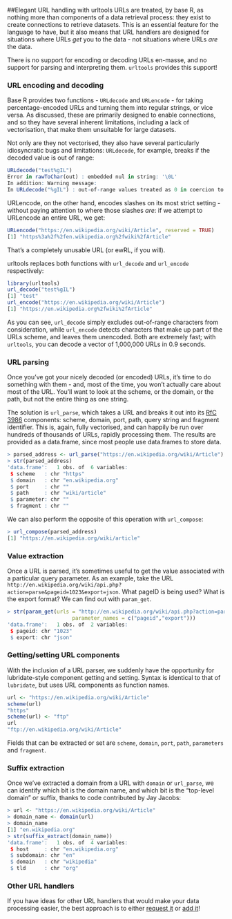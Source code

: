 <!--
%\VignetteEngine{knitr::knitr}
%\VignetteIndexEntry{urltools}
-->

##Elegant URL handling with urltools
URLs are treated, by base R, as nothing more than components of a data retrieval process: they exist
to create connections to retrieve datasets. This is an essential feature for the language to have,
but it also means that URL handlers are designed for situations where URLs *get* you to the data - 
not situations where URLs *are* the data.

There is no support for encoding or decoding URLs en-masse, and no support for parsing and
interpreting them. `urltools` provides this support!

### URL encoding and decoding

Base R provides two functions - <code>URLdecode</code> and <code>URLencode</code> - for taking percentage-encoded
URLs and turning them into regular strings, or vice versa. As discussed, these are primarily designed to
enable connections, and so they have several inherent limitations, including a lack of vectorisation, that
make them unsuitable for large datasets.

Not only are they not vectorised, they also have several particularly idiosyncratic bugs and limitations:
<code>URLdecode</code>, for example, breaks if the decoded value is out of range:

```r
URLdecode("test%gIL")
Error in rawToChar(out) : embedded nul in string: '\0L'
In addition: Warning message:
In URLdecode("%gIL") : out-of-range values treated as 0 in coercion to raw
```

URLencode, on the other hand, encodes slashes on its most strict setting - without
paying attention to where those slashes *are*: if we attempt to URLencode an entire URL, we get:

```r
URLencode("https://en.wikipedia.org/wiki/Article", reserved = TRUE)
[1] "https%3a%2f%2fen.wikipedia.org%2fwiki%2fArticle"
```
That's a completely unusable URL (or ewRL, if you will).

urltools replaces both functions with <code>url\_decode</code> and <code>url\_encode</code> respectively:
```r
library(urltools)
url_decode("test%gIL")
[1] "test"
url_encode("https://en.wikipedia.org/wiki/Article")
[1] "https://en.wikipedia.org%2fwiki%2fArticle"
```

As you can see, <code>url\_decode</code> simply excludes out-of-range characters from consideration, while <code>url\_encode</code> detects characters that make up part of the URLs scheme, and leaves them unencoded. Both are extremely fast; with `urltools`, you can
decode a vector of 1,000,000 URLs in 0.9 seconds.

### URL parsing

Once you've got your nicely decoded (or encoded) URLs, it's time to do something with them - and, most of the time,
you won't actually care about most of the URL. You'll want to look at the scheme, or the domain, or the path,
but not the entire thing as one string.

The solution is <code>url_parse</code>, which takes a URL and breaks it out into its [RfC 3986](http://www.ietf.org/rfc/rfc3986.txt) components: scheme, domain, port, path, query string and fragment identifier. This is,
again, fully vectorised, and can happily be run over hundreds of thousands of URLs, rapidly processing them. The
results are provided as a data.frame, since most people use data.frames to store data.

```r
> parsed_address <- url_parse("https://en.wikipedia.org/wiki/Article")
> str(parsed_address)
'data.frame':	1 obs. of  6 variables:
 $ scheme   : chr "https"
 $ domain   : chr "en.wikipedia.org"
 $ port     : chr ""
 $ path     : chr "wiki/article"
 $ parameter: chr ""
 $ fragment : chr ""                           
```

We can also perform the opposite of this operation with `url_compose`:
```r
> url_compose(parsed_address)
[1] "https://en.wikipedia.org/wiki/article"
```

### Value extraction
Once a URL is parsed, it's sometimes useful to get the value associated with a particular query parameter. As
an example, take the URL `http://en.wikipedia.org/wiki/api.php?action=parse&pageid=1023&export=json`. What
pageID is being used? What is the export format? We can find out with `param_get`.

```r
> str(param_get(urls = "http://en.wikipedia.org/wiki/api.php?action=parse&pageid=1023&export=json",
                     parameter_names = c("pageid","export")))
'data.frame':	1 obs. of  2 variables:
 $ pageid: chr "1023"
 $ export: chr "json"
```

### Getting/setting URL components
With the inclusion of a URL parser, we suddenly have the opportunity for lubridate-style component getting
and setting. Syntax is identical to that of `lubridate`, but uses URL components as function names.

```r
url <- "https://en.wikipedia.org/wiki/Article"
scheme(url)
"https"
scheme(url) <- "ftp"
url
"ftp://en.wikipedia.org/wiki/Article"
```
Fields that can be extracted or set are <code>scheme</code>, <code>domain</code>, <code>port</code>, <code>path</code>,
<code>parameters</code> and <code>fragment</code>.

### Suffix extraction

Once we've extracted a domain from a URL with `domain` or `url_parse`, we can identify which bit is the domain name, and which
bit is the "top-level domain" or suffix, thanks to code contributed by Jay Jacobs:

```r
> url <- "https://en.wikipedia.org/wiki/Article"
> domain_name <- domain(url)
> domain_name
[1] "en.wikipedia.org"
> str(suffix_extract(domain_name))
'data.frame':	1 obs. of  4 variables:
 $ host     : chr "en.wikipedia.org"
 $ subdomain: chr "en"
 $ domain   : chr "wikipedia"
 $ tld      : chr "org"
```

### Other URL handlers
If you have ideas for other URL handlers that would make your data processing easier, the best approach
is to either [request it](https://github.com/Ironholds/urltools/issues) or [add it](https://github.com/Ironholds/urltools/pulls)!
